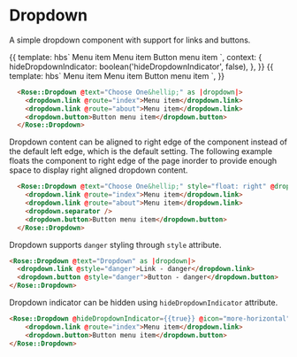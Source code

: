 
<Meta title="Rose|Dropdown" component="Dropdown" />

# Dropdown

A simple dropdown component with support for links and buttons.

<Preview>
  <Story name="Basic Dropdown" height="5rem">{{
    template: hbs`
      <Rose::Dropdown @text="Choose One&hellip;" @icon="user-organization" @hideDropdownIndicator={{hideDropdownIndicator}} as |dropdown|>
        <dropdown.link @route="index">Menu item</dropdown.link>
        <dropdown.link @route="about">Menu item</dropdown.link>
        <dropdown.separator />
        <dropdown.button>Button menu item</dropdown.button>
      </Rose::Dropdown>
    `,
    context: {
      hideDropdownIndicator: boolean('hideDropdownIndicator', false),
    },
  }}</Story>
</Preview>

<Preview>
  <Story name="Icon-only Dropdown" height="5rem">{{
    template: hbs`
      <Rose::Dropdown @text="Choose One&hellip;" @icon="user-organization" @iconOnly={{true}} as |dropdown|>
        <dropdown.link @route="index">Menu item</dropdown.link>
        <dropdown.link @route="about">Menu item</dropdown.link>
        <dropdown.separator />
        <dropdown.button>Button menu item</dropdown.button>
      </Rose::Dropdown>
    `,
  }}</Story>
</Preview>


```html
  <Rose::Dropdown @text="Choose One&hellip;" as |dropdown|>
    <dropdown.link @route="index">Menu item</dropdown.link>
    <dropdown.link @route="about">Menu item</dropdown.link>
    <dropdown.button>Button menu item</dropdown.button>
  </Rose::Dropdown>
```

Dropdown content can be aligned to right edge of the component instead of the default left edge, which is the default setting. The following example floats the component to right edge of the page inorder to provide enough space to display right aligned dropdown content.

```html
  <Rose::Dropdown @text="Choose One&hellip;" style="float: right" @dropdownRight={{true}} as |dropdown|>
    <dropdown.link @route="index">Menu item</dropdown.link>
    <dropdown.link @route="about">Menu item</dropdown.link>
    <dropdown.separator />
    <dropdown.button>Button menu item</dropdown.button>
  </Rose::Dropdown>
```

Dropdown supports `danger` styling through `style` attribute.

```html
<Rose::Dropdown @text="Dropdown" as |dropdown|>
  <dropdown.link @style="danger">Link - danger</dropdown.link>
  <dropdown.button @style="danger">Button - danger</dropdown.button>
</Rose::Dropdown>
```

Dropdown indicator can be hidden using `hideDropdownIndicator` attribute.

```html
<Rose::Dropdown @hideDropdownIndicator={{true}} @icon="more-horizontal" as |dropdown|>
    <dropdown.link @route="index">Menu item</dropdown.link>
    <dropdown.button>Button menu item</dropdown.button>
</Rose::Dropdown>
```